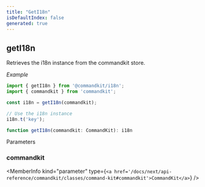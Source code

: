 ```yaml
---
title: "GetI18n"
isDefaultIndex: false
generated: true
---
```



<!-- This file was generated from the CommandKit source. Do not modify. Instead, re-run the "docgen" script -->


## getI18n

<GenerationInfo sourceFile="packages/i18n/src/i18n.ts" sourceLine="136" packageName="@commandkit/i18n" />

Retrieves the i18n instance from the commandkit store.



*Example*

```ts
import { getI18n } from '@commandkit/i18n';
import { commandkit } from 'commandkit';

const i18n = getI18n(commandkit);

// Use the i18n instance
i18n.t('key');
```

```ts title="Signature"
function getI18n(commandkit: CommandKit): i18n
```
Parameters

### commandkit

<MemberInfo kind="parameter" type={`<a href='/docs/next/api-reference/commandkit/classes/command-kit#commandkit'>CommandKit</a>`} />

